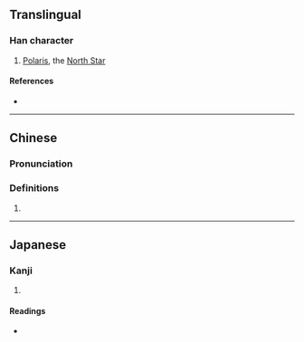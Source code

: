 {{character info/new}}
==Translingual==

===Han character===
{{Han char|rn=75|rad=木|as=14|sn=18|four=44910|canj=DHIJ|ids=⿰木魁}}

# [[Polaris]], the [[North Star]]

====References====
* {{Han ref|kx=0559.200|dkj=15764|hdz=21309.110|uh=6AC6|ud=27334|bh=EFE1|bd=61409}}

----

==Chinese==
{{zh-forms}}

===Pronunciation===
{{zh-pron
|m=kuí
|c=fui1
|mc=
|oc=
|ma=
|cat=pn
}}

===Definitions===
{{zh-hanzi}}

# {{rfdef|lang=zh}}

----

==Japanese==

===Kanji===
{{ja-kanji|grade=|rs=木14}}

# {{defn|lang=ja|sort=木14}}

====Readings====
* {{ja-readings|on=[[かい]] (kai)|kun=}}